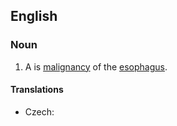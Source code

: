 ==English==
{{wikipedia}}
===Noun===
{{en-noun|head=[[esophageal]] [[cancer]]}}

# {{context|pathology}} A is [[cancer|malignancy]] of the [[esophagus]].

====Translations====
{{trans-top|cancer}}
* Czech: {{t-|cs|rakovina jícnu|f}}
{{trans-mid}}
{{trans-bottom}}